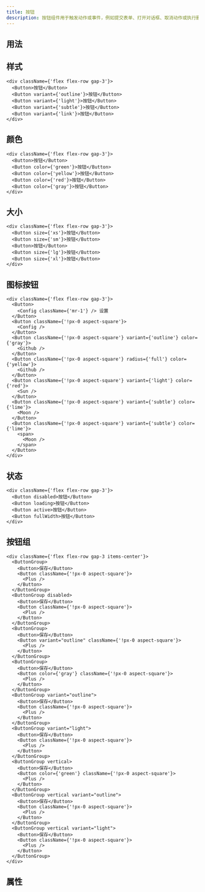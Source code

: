 ```yaml
---
title: 按钮
description: 按钮组件用于触发动作或事件，例如提交表单、打开对话框、取消动作或执行删除操作。
---
```


## 用法

## 样式

```tsx preview editable
<div className={'flex flex-row gap-3'}>
  <Button>按钮</Button>
  <Button variant={'outline'}>按钮</Button>
  <Button variant={'light'}>按钮</Button>
  <Button variant={'subtle'}>按钮</Button>
  <Button variant={'link'}>按钮</Button>
</div>
```

## 颜色

```tsx preview editable
<div className={'flex flex-row gap-3'}>
  <Button>按钮</Button>
  <Button color={'green'}>按钮</Button>
  <Button color={'yellow'}>按钮</Button>
  <Button color={'red'}>按钮</Button>
  <Button color={'gray'}>按钮</Button>
</div>
```

## 大小

```tsx preview editable
<div className={'flex flex-row gap-3'}>
  <Button size={'xs'}>按钮</Button>
  <Button size={'sm'}>按钮</Button>
  <Button>按钮</Button>
  <Button size={'lg'}>按钮</Button>
  <Button size={'xl'}>按钮</Button>
</div>
```

## 图标按钮

```tsx preview editable
<div className={'flex flex-row gap-3'}>
  <Button>
    <Config className={'mr-1'} /> 设置
  </Button>
  <Button className={'!px-0 aspect-square'}>
    <Config />
  </Button>
  <Button className={'!px-0 aspect-square'} variant={'outline'} color={'gray'}>
    <Github />
  </Button>
  <Button className={'!px-0 aspect-square'} radius={'full'} color={'yellow'}>
    <Github />
  </Button>
  <Button className={'!px-0 aspect-square'} variant={'light'} color={'red'}>
    <Sun />
  </Button>
  <Button className={'!px-0 aspect-square'} variant={'subtle'} color={'lime'}>
    <Moon />
  </Button>
  <Button className={'!px-0 aspect-square'} variant={'subtle'} color={'lime'}>
    <span>
      <Moon />
    </span>
  </Button>
</div>
```

## 状态

```tsx preview editable
<div className={'flex flex-row gap-3'}>
  <Button disabled>按钮</Button>
  <Button loading>按钮</Button>
  <Button active>按钮</Button>
  <Button fullWidth>按钮</Button>
</div>
```

## 按钮组

```tsx preview editable
<div className={'flex flex-row gap-3 items-center'}>
  <ButtonGroup>
    <Button>保存</Button>
    <Button className={'!px-0 aspect-square'}>
      <Plus />
    </Button>
  </ButtonGroup>
  <ButtonGroup disabled>
    <Button>保存</Button>
    <Button className={'!px-0 aspect-square'}>
      <Plus />
    </Button>
  </ButtonGroup>
  <ButtonGroup>
    <Button>保存</Button>
    <Button variant="outline" className={'!px-0 aspect-square'}>
      <Plus />
    </Button>
  </ButtonGroup>
  <ButtonGroup>
    <Button>保存</Button>
    <Button color={'gray'} className={'!px-0 aspect-square'}>
      <Plus />
    </Button>
  </ButtonGroup>
  <ButtonGroup variant="outline">
    <Button>保存</Button>
    <Button className={'!px-0 aspect-square'}>
      <Plus />
    </Button>
  </ButtonGroup>
  <ButtonGroup variant="light">
    <Button>保存</Button>
    <Button className={'!px-0 aspect-square'}>
      <Plus />
    </Button>
  </ButtonGroup>
  <ButtonGroup vertical>
    <Button>保存</Button>
    <Button color={'green'} className={'!px-0 aspect-square'}>
      <Plus />
    </Button>
  </ButtonGroup>
  <ButtonGroup vertical variant="outline">
    <Button>保存</Button>
    <Button className={'!px-0 aspect-square'}>
      <Plus />
    </Button>
  </ButtonGroup>
  <ButtonGroup vertical variant="light">
    <Button>保存</Button>
    <Button className={'!px-0 aspect-square'}>
      <Plus />
    </Button>
  </ButtonGroup>
</div>
```

## 属性

<PropsTable componentName="Button" />

